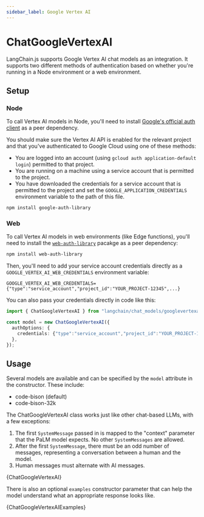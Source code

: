 ```yaml
---
sidebar_label: Google Vertex AI
---
```



# ChatGoogleVertexAI

LangChain.js supports Google Vertex AI chat models as an integration.
It supports two different methods of authentication based on whether you're running
in a Node environment or a web environment.

## Setup

### Node

To call Vertex AI models in Node, you'll need to install [Google's official auth client](https://www.npmjs.com/package/google-auth-library) as a peer dependency.

You should make sure the Vertex AI API is
enabled for the relevant project and that you've authenticated to
Google Cloud using one of these methods:

- You are logged into an account (using `gcloud auth application-default login`)
  permitted to that project.
- You are running on a machine using a service account that is permitted
  to the project.
- You have downloaded the credentials for a service account that is permitted
  to the project and set the `GOOGLE_APPLICATION_CREDENTIALS` environment
  variable to the path of this file.

```bash npm2yarn
npm install google-auth-library
```

### Web

To call Vertex AI models in web environments (like Edge functions), you'll need to install
the [`web-auth-library`](https://github.com/kriasoft/web-auth-library) pacakge as a peer dependency:

```bash npm2yarn
npm install web-auth-library
```

Then, you'll need to add your service account credentials directly as a `GOOGLE_VERTEX_AI_WEB_CREDENTIALS` environment variable:

```
GOOGLE_VERTEX_AI_WEB_CREDENTIALS={"type":"service_account","project_id":"YOUR_PROJECT-12345",...}
```

You can also pass your credentials directly in code like this:

```typescript
import { ChatGoogleVertexAI } from "langchain/chat_models/googlevertexai/web";

const model = new ChatGoogleVertexAI({
  authOptions: {
    credentials: {"type":"service_account","project_id":"YOUR_PROJECT-12345",...},
  },
});
```

## Usage

Several models are available and can be specified by the `model` attribute
in the constructor. These include:

- code-bison (default)
- code-bison-32k

The ChatGoogleVertexAI class works just like other chat-based LLMs,
with a few exceptions:

1. The first `SystemMessage` passed in is mapped to the "context" parameter that the PaLM model expects.
   No other `SystemMessages` are allowed.
2. After the first `SystemMessage`, there must be an odd number of messages, representing a conversation between a human and the model.
3. Human messages must alternate with AI messages.


<CodeBlock language="typescript">{ChatGoogleVertexAI}</CodeBlock>

There is also an optional `examples` constructor parameter that can help the model understand what an appropriate response
looks like.


<CodeBlock language="typescript">{ChatGoogleVertexAIExamples}</CodeBlock>